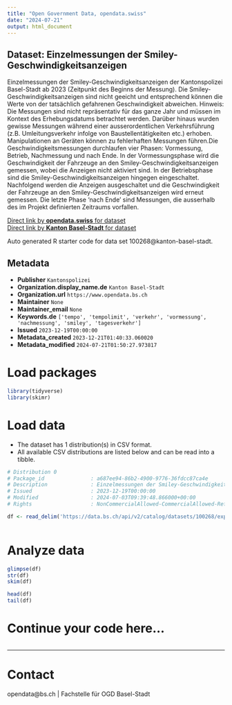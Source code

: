 ```yaml
---
title: "Open Government Data, opendata.swiss"
date: "2024-07-21"
output: html_document
---
```


## Dataset: Einzelmessungen der Smiley-Geschwindigkeitsanzeigen

Einzelmessungen der Smiley-Geschwindigkeitsanzeigen der Kantonspolizei Basel-Stadt ab 2023 (Zeitpunkt des Beginns der Messung). Die Smiley-Geschwindigkeitsanzeigen sind nicht geeicht und entsprechend können die Werte von der tatsächlich gefahrenen Geschwindigkeit abweichen. Hinweis: Die Messungen sind nicht repräsentativ für das ganze Jahr und müssen im Kontext des Erhebungsdatums betrachtet werden. Darüber hinaus wurden gewisse Messungen während einer ausserordentlichen Verkehrsführung (z.B. Umleitungsverkehr infolge von Baustellentätigkeiten etc.) erhoben. Manipulationen an Geräten können zu fehlerhaften Messungen führen.Die Geschwindigkeitsmessungen
durchlaufen vier Phasen: Vormessung, Betrieb, Nachmessung und nach Ende. In der
Vormessungsphase wird die Geschwindigkeit der Fahrzeuge an den
Smiley-Geschwindigkeitsanzeigen gemessen, wobei die Anzeigen nicht aktiviert
sind. In der Betriebsphase sind die Smiley-Geschwindigkeitsanzeigen hingegen
eingeschaltet. Nachfolgend werden die Anzeigen ausgeschaltet und die
Geschwindigkeit der Fahrzeuge an den Smiley-Geschwindigkeitsanzeigen wird
erneut gemessen. Die letzte Phase 'nach Ende' sind Messungen, die
ausserhalb des im Projekt definierten Zeitraums vorfallen. 

[Direct link by **opendata.swiss** for dataset](https://opendata.swiss/de/dataset/einzelmessungen-der-smiley-geschwindigkeitsanzeigen)<br>
[Direct link by **Kanton Basel-Stadt** for dataset](https://data.bs.ch/explore/dataset/100268/)

Auto generated R starter code for data set 100268@kanton-basel-stadt.

## Metadata

- **Publisher** `Kantonspolizei`
- **Organization.display_name.de** `Kanton Basel-Stadt`
- **Organization.url** `https://www.opendata.bs.ch`
- **Maintainer** `None`
- **Maintainer_email** `None`
- **Keywords.de** `['tempo', 'tempolimit', 'verkehr', 'vormessung', 'nachmessung', 'smiley', 'tagesverkehr']`
- **Issued** `2023-12-19T00:00:00`
- **Metadata_created** `2023-12-21T01:40:33.060020`
- **Metadata_modified** `2024-07-21T01:50:27.973817`


# Load packages

```r

library(tidyverse)
library(skimr)

```

# Load data

-   The dataset has 1 distribution(s) in CSV format.
-   All available CSV distributions are listed below and can be read into a tibble.

```r

# Distribution 0
# Package_id               : a687ee94-86b2-4900-9776-36fdcc87ca4e
# Description              : Einzelmessungen der Smiley-Geschwindigkeitsanzeigen (csv)
# Issued                   : 2023-12-19T00:00:00
# Modified                 : 2024-07-03T09:39:48.866000+00:00
# Rights                   : NonCommercialAllowed-CommercialAllowed-ReferenceRequired

df <- read_delim('https://data.bs.ch/api/v2/catalog/datasets/100268/exports/csv')



```

# Analyze data

```r

glimpse(df)
str(df)
skim(df)

head(df)
tail(df)

```

# Continue your code here...

```r

```

------------------------------------------------------------------------

# Contact

opendata@bs.ch | Fachstelle für OGD Basel-Stadt
